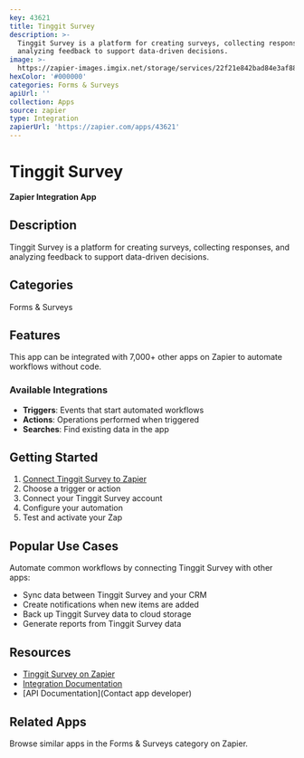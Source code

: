 ```yaml
---
key: 43621
title: Tinggit Survey
description: >-
  Tinggit Survey is a platform for creating surveys, collecting responses, and
  analyzing feedback to support data-driven decisions.
image: >-
  https://zapier-images.imgix.net/storage/services/22f21e842bad84e3af8853c284a0b659.png?auto=format%2Ccompress&ixlib=python-3.0.0&q=50
hexColor: '#000000'
categories: Forms & Surveys
apiUrl: ''
collection: Apps
source: zapier
type: Integration
zapierUrl: 'https://zapier.com/apps/43621'
---
```

# Tinggit Survey

**Zapier Integration App**

## Description

Tinggit Survey is a platform for creating surveys, collecting responses, and analyzing feedback to support data-driven decisions.

## Categories

Forms & Surveys

## Features

This app can be integrated with 7,000+ other apps on Zapier to automate workflows without code.

### Available Integrations

- **Triggers**: Events that start automated workflows
- **Actions**: Operations performed when triggered
- **Searches**: Find existing data in the app

## Getting Started

1. [Connect Tinggit Survey to Zapier](https://zapier.com/apps/43621)
2. Choose a trigger or action
3. Connect your Tinggit Survey account
4. Configure your automation
5. Test and activate your Zap

## Popular Use Cases

Automate common workflows by connecting Tinggit Survey with other apps:

- Sync data between Tinggit Survey and your CRM
- Create notifications when new items are added
- Back up Tinggit Survey data to cloud storage
- Generate reports from Tinggit Survey data

## Resources

- [Tinggit Survey on Zapier](https://zapier.com/apps/43621)
- [Integration Documentation](https://zapier.com/apps/43621/integrations)
- [API Documentation](Contact app developer)

## Related Apps

Browse similar apps in the Forms & Surveys category on Zapier.
